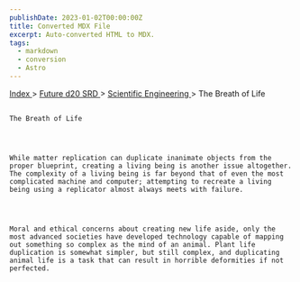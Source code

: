 ```yaml
---
publishDate: 2023-01-02T00:00:00Z
title: Converted MDX File
excerpt: Auto-converted HTML to MDX.
tags:
  - markdown
  - conversion
  - Astro
---
```







[
      Index
     ](-index)
     >
     [
      Future d20 SRD
     ](future-d20-srd-index)
     >
     [
      Scientific Engineering
     ](future-d20-srd-scientific-engineering-index)
     > The Breath of Life
    




## 
    The Breath of Life
   



    While matter replication can duplicate inanimate objects from the proper blueprint, creating a living being is another issue altogether. The complexity of a living being is far beyond that of even the most complicated machine and computer; attempting to recreate a living being using a replicator almost always meets with failure.
   



    Moral and ethical concerns about creating new life aside, only the most advanced societies have developed technology capable of mapping out something so complex as the mind of an animal. Plant life duplication is somewhat simpler, but still complex, and duplicating animal life is a task that can result in horrible deformities if not perfected.
   





